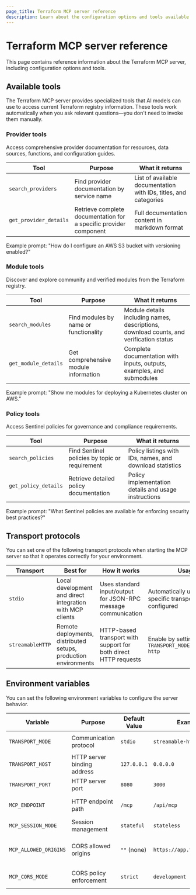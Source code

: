 ```yaml
---
page_title: Terraform MCP server reference
description: Learn about the configuration options and tools available for the Terraform MCP server.
---
```


# Terraform MCP server reference

This page contains reference information about the Terraform MCP server, including configuration options and tools.

## Available tools

The Terraform MCP server provides specialized tools that AI models can use to access current Terraform registry information. These tools work automatically when you ask relevant questions—you don't need to invoke them manually.

### Provider tools

Access comprehensive provider documentation for resources, data sources, functions, and configuration guides.

| Tool | Purpose | What it returns |
|------|---------|-----------------|
| `search_providers` | Find provider documentation by service name | List of available documentation with IDs, titles, and categories |
| `get_provider_details` | Retrieve complete documentation for a specific provider component | Full documentation content in markdown format |

Example prompt: "How do I configure an AWS S3 bucket with versioning enabled?"

### Module tools

Discover and explore community and verified modules from the Terraform registry.

| Tool | Purpose | What it returns |
|------|---------|-----------------|
| `search_modules` | Find modules by name or functionality | Module details including names, descriptions, download counts, and verification status |
| `get_module_details` | Get comprehensive module information | Complete documentation with inputs, outputs, examples, and submodules |

Example prompt: "Show me modules for deploying a Kubernetes cluster on AWS."

### Policy tools

Access Sentinel policies for governance and compliance requirements.

| Tool | Purpose | What it returns |
|------|---------|-----------------|
| `search_policies` | Find Sentinel policies by topic or requirement | Policy listings with IDs, names, and download statistics |
| `get_policy_details` | Retrieve detailed policy documentation | Policy implementation details and usage instructions |

Example prompt: "What Sentinel policies are available for enforcing security best practices?"

## Transport protocols

You can set one of the following transport protocols when starting the MCP server so that it operates correctly for your environment. 

|   Transport      |   Best for                                                      |   How it works                                                                                |   Usage                                                          |
|------------------|-----------------------------------------------------------------|-----------------------------------------------------------------------------------------------|------------------------------------------------------------------|
| `stdio`          | Local development and direct integration with MCP clients       | Uses standard input/output for JSON-RPC message communication                                 | Automatically used when no specific transport mode is configured |
| `streamableHTTP` | Remote deployments, distributed setups, production environments | HTTP-based transport with support for both direct HTTP requests                               | Enable by setting `TRANSPORT_MODE=streamable-http`               |


## Environment variables

You can set the following environment variables to configure the server behavior.

| Variable             | Purpose                  | Default Value   | Example                  | Options                                 |
|----------------------|--------------------------|-----------------|--------------------------|-----------------------------------------|
| `TRANSPORT_MODE`     | Communication protocol   | `stdio`         | `streamable-http`        | `stdio`, `streamable-http`              |
| `TRANSPORT_HOST`     | HTTP server binding address | `127.0.0.1`  | `0.0.0.0`                | Any valid IP address                    |
| `TRANSPORT_PORT`     | HTTP server port         | `8080`          | `3000`                   | Any valid port number                   |
| `MCP_ENDPOINT`       | HTTP endpoint path       | `/mcp`          | `/api/mcp`               | Any valid endpoint path                 |
| `MCP_SESSION_MODE`   | Session management       | `stateful`      | `stateless`              | `stateful`, `stateless`                 |
| `MCP_ALLOWED_ORIGINS`| CORS allowed origins     | `""` (none)     | `https://app.terraform.io`| Comma-separated list of origins or `""` |
| `MCP_CORS_MODE`      | CORS policy enforcement  | `strict`        | `development`            | `strict`, `development`, `disabled`     |